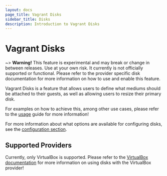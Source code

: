 ```yaml
---
layout: docs
page_title: Vagrant Disks
sidebar_title: Disks
description: Introduction to Vagrant Disks
---
```


# Vagrant Disks

~> **Warning!** This feature is experimental and may break or
change in between releases. Use at your own risk. It currently is not officially
supported or functional. Please refer to the provider specific disk documentation
for more information on how to use and enable this feature.

Vagrant Disks is a feature that allows users to define what mediums should be attached
to their guests, as well as allowing users to resize their primary disk.

For examples on how to achieve this, among other use cases, please refer to the [usage](/docs/disks/usage)
guide for more information!

For more information about what options are available for configuring disks, see the
[configuration section](/docs/disks/configuration).

## Supported Providers

Currently, only VirtualBox is supported. Please refer to the [VirtualBox documentation](/docs/disks/virtualbox) for more information on using disks with the VirtualBox provider!
